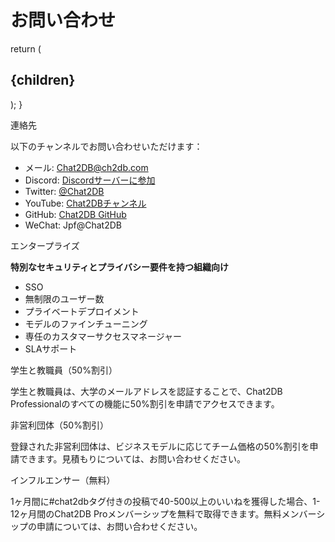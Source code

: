 # お問い合わせ

 
  return (
    <h2 id={id}>{children}</h2>
  );
}

<CustomHeading id='contact-us'>連絡先</CustomHeading>

以下のチャンネルでお問い合わせいただけます：

- メール: Chat2DB@ch2db.com
- Discord: [Discordサーバーに参加](https://discord.gg/JDkwB6JS8A)
- Twitter: [@Chat2DB](https://x.com/Chat2DB_AI)
- YouTube: [Chat2DBチャンネル](https://www.youtube.com/@chat2db.tutorial)
- GitHub: [Chat2DB GitHub](https://github.com/codePhiliaX/chat2db)
- WeChat: Jpf@Chat2DB

<CustomHeading id="enterprise">エンタープライズ</CustomHeading>

**特別なセキュリティとプライバシー要件を持つ組織向け**
- SSO
- 無制限のユーザー数
- プライベートデプロイメント
- モデルのファインチューニング
- 専任のカスタマーサクセスマネージャー
- SLAサポート

<CustomHeading id="education">学生と教職員（50%割引）</CustomHeading>

学生と教職員は、大学のメールアドレスを認証することで、Chat2DB Professionalのすべての機能に50%割引を申請でアクセスできます。

<CustomHeading id="nonprofit">非営利団体（50%割引）</CustomHeading>

登録された非営利団体は、ビジネスモデルに応じてチーム価格の50%割引を申請できます。見積もりについては、お問い合わせください。

<CustomHeading id="influencer">インフルエンサー（無料）</CustomHeading>

1ヶ月間に#chat2dbタグ付きの投稿で40-500以上のいいねを獲得した場合、1-12ヶ月間のChat2DB Proメンバーシップを無料で取得できます。無料メンバーシップの申請については、お問い合わせください。